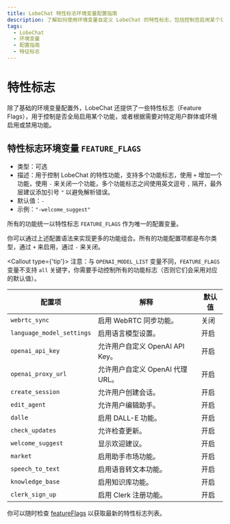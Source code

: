 ```yaml
---
title: LobeChat 特性标志环境变量配置指南
description: 了解如何使用环境变量自定义 LobeChat 的特性标志，包括控制否启用某个功能、或者根据需要对特定用户群体或环境启用或禁用功能。
tags:
  - LobeChat
  - 环境变量
  - 配置指南
  - 特征标志
---
```


# 特性标志

除了基础的环境变量配置外，LobeChat 还提供了一些特性标志（Feature Flags），用于控制是否全局启用某个功能，或者根据需要对特定用户群体或环境启用或禁用功能。

## 特性标志环境变量 `FEATURE_FLAGS`

- 类型：可选
- 描述：用于控制 LobeChat 的特性功能，支持多个功能标志，使用 `+` 增加一个功能，使用 `-` 来关闭一个功能，多个功能标志之间使用英文逗号 `,` 隔开，最外层建议添加引号 `"` 以避免解析错误。
- 默认值：`-`
- 示例：`"-welcome_suggest"`

所有的功能统一以特性标志 `FEATURE_FLAGS` 作为唯一的配置变量。

你可以通过上述配置语法来实现更多的功能组合。所有的功能配置项都是布尔类型，通过 `+` 来启用，通过 `-` 来关闭。

<Callout type={'tip'}>
  注意：与 `OPENAI_MODEL_LIST` 变量不同，`FEATURE_FLAGS` 变量不支持 `all`
  关键字，你需要手动控制所有的功能标志（否则它们会采用对应的默认值）。
</Callout>

| 配置项                       | 解释                      | 默认值 |
| ------------------------- | ----------------------- | --- |
| `webrtc_sync`             | 启用 WebRTC 同步功能。         | 关闭  |
| `language_model_settings` | 启用语言模型设置。               | 开启  |
| `openai_api_key`          | 允许用户自定义 OpenAI API Key。 | 开启  |
| `openai_proxy_url`        | 允许用户自定义 OpenAI 代理 URL。  | 开启  |
| `create_session`          | 允许用户创建会话。               | 开启  |
| `edit_agent`              | 允许用户编辑助手。               | 开启  |
| `dalle`                   | 启用 DALL-E 功能。           | 开启  |
| `check_updates`           | 允许检查更新。                 | 开启  |
| `welcome_suggest`         | 显示欢迎建议。                 | 开启  |
| `market`                  | 启用助手市场功能。               | 开启  |
| `speech_to_text`          | 启用语音转文本功能。              | 开启  |
| `knowledge_base`          | 启用知识库功能。                | 开启  |
| `clerk_sign_up`           | 启用 Clerk 注册功能。          | 开启  |

你可以随时检查 [featureFlags](https://github.com/lobehub/lobe-chat/blob/main/src/config/featureFlags/schema.ts) 以获取最新的特性标志列表。
